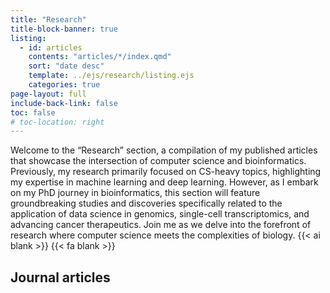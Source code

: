 ```yaml
---
title: "Research"
title-block-banner: true
listing:
  - id: articles
    contents: "articles/*/index.qmd"
    sort: "date desc"
    template: ../ejs/research/listing.ejs
    categories: true
page-layout: full
include-back-link: false
toc: false
# toc-location: right
---
```


::: {.callout-note appearance="simple"}

Welcome to the "Research" section, a compilation of my published articles that showcase the intersection of computer science and bioinformatics. Previously, my research primarily focused on CS-heavy topics, highlighting my expertise in machine learning and deep learning. However, as I embark on my PhD journey in bioinformatics, this section will feature groundbreaking studies and discoveries specifically related to the application of data science in genomics, single-cell transcriptomics, and advancing cancer therapeutics. Join me as we delve into the forefront of research where computer science meets the complexities of biology. {{< ai blank >}} {{< fa blank >}}

:::


## Journal articles

:::{#articles}
:::